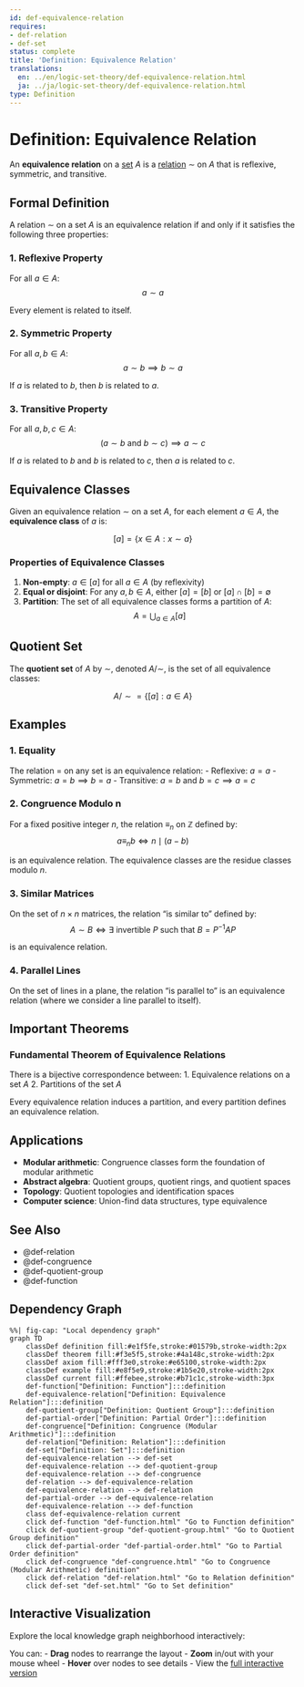 ```yaml
---
id: def-equivalence-relation
requires:
- def-relation
- def-set
status: complete
title: 'Definition: Equivalence Relation'
translations:
  en: ../en/logic-set-theory/def-equivalence-relation.html
  ja: ../ja/logic-set-theory/def-equivalence-relation.html
type: Definition
---
```


# Definition: Equivalence Relation {#def-equivalence-relation}

An **equivalence relation** on a [set](def-set.qmd) $A$ is a [relation](def-relation.qmd) $\sim$ on $A$ that is reflexive, symmetric, and transitive.

## Formal Definition

A relation $\sim$ on a set $A$ is an equivalence relation if and only if it satisfies the following three properties:

### 1. Reflexive Property

For all $a \in A$:
$$a \sim a$$

Every element is related to itself.

### 2. Symmetric Property

For all $a, b \in A$:
$$a \sim b \implies b \sim a$$

If $a$ is related to $b$, then $b$ is related to $a$.

### 3. Transitive Property

For all $a, b, c \in A$:
$$(a \sim b \text{ and } b \sim c) \implies a \sim c$$

If $a$ is related to $b$ and $b$ is related to $c$, then $a$ is related to $c$.

## Equivalence Classes

Given an equivalence relation $\sim$ on a set $A$, for each element $a \in A$, the **equivalence class** of $a$ is:

$$[a] = \{x \in A : x \sim a\}$$

### Properties of Equivalence Classes

1. **Non-empty**: $a \in [a]$ for all $a \in A$ (by reflexivity)
2. **Equal or disjoint**: For any $a, b \in A$, either $[a] = [b]$ or $[a] \cap [b] = \emptyset$
3. **Partition**: The set of all equivalence classes forms a partition of $A$:
   $$A = \bigcup_{a \in A} [a]$$

## Quotient Set

The **quotient set** of $A$ by $\sim$, denoted $A/\sim$, is the set of all equivalence classes:

$$A/\sim = \{[a] : a \in A\}$$

## Examples

### 1. Equality

The relation $=$ on any set is an equivalence relation:
- Reflexive: $a = a$
- Symmetric: $a = b \implies b = a$
- Transitive: $a = b$ and $b = c \implies a = c$

### 2. Congruence Modulo n

For a fixed positive integer $n$, the relation $\equiv_n$ on $\mathbb{Z}$ defined by:
$$a \equiv_n b \iff n \mid (a - b)$$

is an equivalence relation. The equivalence classes are the residue classes modulo $n$.

### 3. Similar Matrices

On the set of $n \times n$ matrices, the relation "is similar to" defined by:
$$A \sim B \iff \exists \text{ invertible } P \text{ such that } B = P^{-1}AP$$

is an equivalence relation.

### 4. Parallel Lines

On the set of lines in a plane, the relation "is parallel to" is an equivalence relation (where we consider a line parallel to itself).

## Important Theorems

### Fundamental Theorem of Equivalence Relations

There is a bijective correspondence between:
1. Equivalence relations on a set $A$
2. Partitions of the set $A$

Every equivalence relation induces a partition, and every partition defines an equivalence relation.

## Applications

- **Modular arithmetic**: Congruence classes form the foundation of modular arithmetic
- **Abstract algebra**: Quotient groups, quotient rings, and quotient spaces
- **Topology**: Quotient topologies and identification spaces
- **Computer science**: Union-find data structures, type equivalence

## See Also

- @def-relation
- @def-congruence
- @def-quotient-group
- @def-function

## Dependency Graph

```mermaid
%%| fig-cap: "Local dependency graph"
graph TD
    classDef definition fill:#e1f5fe,stroke:#01579b,stroke-width:2px
    classDef theorem fill:#f3e5f5,stroke:#4a148c,stroke-width:2px
    classDef axiom fill:#fff3e0,stroke:#e65100,stroke-width:2px
    classDef example fill:#e8f5e9,stroke:#1b5e20,stroke-width:2px
    classDef current fill:#ffebee,stroke:#b71c1c,stroke-width:3px
    def-function["Definition: Function"]:::definition
    def-equivalence-relation["Definition: Equivalence Relation"]:::definition
    def-quotient-group["Definition: Quotient Group"]:::definition
    def-partial-order["Definition: Partial Order"]:::definition
    def-congruence["Definition: Congruence (Modular Arithmetic)"]:::definition
    def-relation["Definition: Relation"]:::definition
    def-set["Definition: Set"]:::definition
    def-equivalence-relation --> def-set
    def-equivalence-relation --> def-quotient-group
    def-equivalence-relation --> def-congruence
    def-relation --> def-equivalence-relation
    def-equivalence-relation --> def-relation
    def-partial-order --> def-equivalence-relation
    def-equivalence-relation --> def-function
    class def-equivalence-relation current
    click def-function "def-function.html" "Go to Function definition"
    click def-quotient-group "def-quotient-group.html" "Go to Quotient Group definition"
    click def-partial-order "def-partial-order.html" "Go to Partial Order definition"
    click def-congruence "def-congruence.html" "Go to Congruence (Modular Arithmetic) definition"
    click def-relation "def-relation.html" "Go to Relation definition"
    click def-set "def-set.html" "Go to Set definition"
```

## Interactive Visualization

Explore the local knowledge graph neighborhood interactively:

::: {.graph-viz data-id="def-equivalence-relation" data-width="700" data-height="500"}
:::

You can:
- **Drag** nodes to rearrange the layout
- **Zoom** in/out with your mouse wheel
- **Hover** over nodes to see details
- View the [full interactive version](../../output/interactive/def-equivalence-relation.html){target="_blank"}
